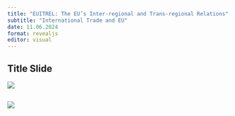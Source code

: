 ```yaml
---
title: "EUITREL: The EU’s Inter-regional and Trans-regional Relations"
subtitle: "International Trade and EU"
date: 11.06.2024
format: revealjs
editor: visual
---
```


## Title Slide

![](/images/2024%206.hafta.jpg)

## 

![](/images/ali%20arı%20sunu_page-0001.jpg)
